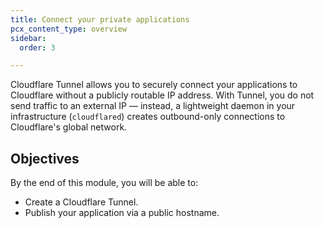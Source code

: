 ```yaml
---
title: Connect your private applications
pcx_content_type: overview
sidebar:
  order: 3

---
```


Cloudflare Tunnel allows you to securely connect your applications to Cloudflare without a publicly routable IP address. With Tunnel, you do not send traffic to an external IP — instead, a lightweight daemon in your infrastructure (`cloudflared`) creates outbound-only connections to Cloudflare's global network.

## Objectives

By the end of this module, you will be able to:

* Create a Cloudflare Tunnel.
* Publish your application via a public hostname.
